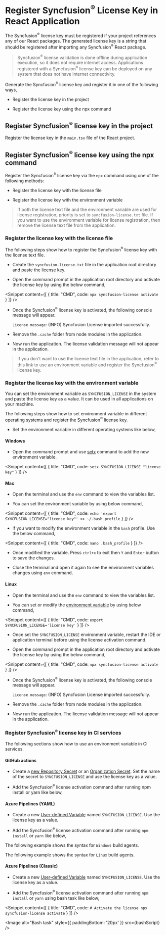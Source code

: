
<Meta
title="React license key - registration guide | Syncfusion"
description="How to register Syncfusion React license keys. Step-by-step activation process for development, deployment, and CI/CD environments."
/>
 
# Register Syncfusion<sup>®</sup> License Key in React Application

The Syncfusion<sup>®</sup> license key must be registered if your project references any of our React packages. The generated license key is a string that should be registered after importing any Syncfusion<sup>®</sup> React package.

> Syncfusion<sup>®</sup> license validation is done offline during application execution, so it does not require internet access. Applications registered with a Syncfusion<sup>®</sup> license key can be deployed on any system that does not have internet connectivity.

Generate the <Link to="/licensing/generating-license-keys">Syncfusion<sup>®</sup> license key</Link> and register it in one of the following ways,

* <p><Link to="/licensing/registering-license-keys#register-syncfusion-license-key-in-the-project">Register the license key in the project</Link></p>

* <p><Link to="/licensing/registering-license-keys#register-syncfusion-license-key-using-the-npx-command">Register the license key using the npx command</Link></p>

## Register Syncfusion<sup>®</sup> license key in the project

Register the license key in the `main.tsx` file of the React project.

<Snippet content={registerLicenseSnippet} />

## Register Syncfusion<sup>®</sup> license key using the npx command

Register the Syncfusion<sup>®</sup> license key via the `npx` command using one of the following methods:

* <p><Link to="/licensing/registering-license-keys#register-the-license-key-with-the-license-file">Register the license key with the license file</Link></p>

* <p><Link to="/licensing/registering-license-keys#register-the-license-key-with-the-environment-variable">Register the license key with the environment variable</Link></p>

>If both the license text file and the environment variable are used for license registration, priority is set to `syncfusion-license.txt` file. If you want to use the environment variable for license registration, then remove the license text file from the application.

### Register the license key with the license file

The following steps show how to register the Syncfusion<sup>®</sup> license key with the license text file.

* Create the `syncfusion-license.txt` file in the application root directory and paste the license key.

* Open the command prompt in the application root directory and activate the license key by using the below command,

<Snippet content={[ { title: "CMD", code: `npx syncfusion-license activate` } ]} />

* Once the Syncfusion<sup>®</sup> license key is activated, the following console message will appear.

  `License message`: (INFO) Syncfusion License imported successfully.

* Remove the `.cache` folder from node modules in the application.

* Now run the application. The license validation message will not appear in the application. 

>If you don't want to use the license text file in the application, refer to this <Link to="/licensing/registering-license-keys#register-the-license-key-with-the-environment-variable">link</Link> to use an environment variable and register the Syncfusion<sup>®</sup> license key.

### Register the license key with the environment variable

You can set the environment variable as `SYNCFUSION_LICENSE` in the system and paste the license key as a value. It can be used in all applications on your machine.

The following steps show how to set environment variable in different operating systems and register the Syncfusion<sup>®</sup> license key.

* Set the environment variable in different operating systems like below,

#### Windows

* Open the command prompt and use <a aria-label="Opens link in new tab" href="https://docs.microsoft.com/en-us/windows-server/administration/windows-commands/setx" target="_blank" rel="noopener noreferrer">setx</a> command to add the new environment variable.

<Snippet content={[ { title: "CMD", code: `setx SYNCFUSION_LICENSE "license key"` } ]} />

#### Mac

* Open the terminal and use the `env` command to view the variables list.

* You can set the environment variable by using below command,

<Snippet content={[ { title: "CMD", code: `echo 'export SYNCFUSION_LICENSE="license key"' >> ~/.bash_profile` } ]} />

* If you want to modify the environment variable in the `bash` profile. Use the below command,

<Snippet content={[ { title: "CMD", code: `nano .bash_profile` } ]} />

* Once modified the variable. Press `ctrl+x` to exit then `Y` and `Enter` button to save the changes.

* Close the terminal and open it again to see the environment variables changes using `env` command.

#### Linux

* Open the terminal and use the `env` command to view the variables list.

* You can set or modify the <a aria-label="Opens link in new tab" href="https://help.ubuntu.com/community/EnvironmentVariables" target="_blank" rel="noopener noreferrer">environment variable</a> by using below command,

<Snippet content={[ { title: "CMD", code: `export SYNCFUSION_LICENSE='license key'` } ]} />

* Once set the `SYNCFUSION_LICENSE` environment variable, restart the IDE or application terminal before using the license activation command.

* Open the command prompt in the application root directory and activate the license key by using the below command,

<Snippet content={[ { title: "CMD", code: `npx syncfusion-license activate` } ]} />

* Once the Syncfusion<sup>®</sup> license key is activated, the following console message will appear.

  `License message`: (INFO) Syncfusion License imported successfully.

* Remove the `.cache` folder from node modules in the application.

* Now run the application. The license validation message will not appear in the application.

### Register Syncfusion<sup>®</sup> license key in CI services

The following sections show how to use an environment variable in CI services.

#### GitHub actions

* Create a <a aria-label="Opens link in new tab" href="https://docs.github.com/en/actions/security-guides/encrypted-secrets#creating-encrypted-secrets-for-a-repository" target="_blank" rel="noopener noreferrer">new Repository Secret</a> or an <a aria-label="Opens link in new tab" href="https://docs.github.com/en/actions/security-guides/encrypted-secrets#creating-encrypted-secrets-for-an-organization" target="_blank" rel="noopener noreferrer">Organization Secret</a>. Set the name of the secret to `SYNCFUSION_LICENSE` and use the license key as a value.

* Add the Syncfusion<sup>®</sup> license activation command after running npm install or yarn like below,

<Snippet content={githubActionsSnippet} />

#### Azure Pipelines (YAML)

* Create a new <a aria-label="Opens link in new tab" href="https://docs.microsoft.com/en-[REDACTED]?view=azure-devops&tabs=yaml%2Cbatch" target="_blank" rel="noopener noreferrer">User-defined Variable</a> named `SYNCFUSION_LICENSE`. Use the license key as a value.

* Add the Syncfusion<sup>®</sup> license activation command after running `npm install` or `yarn` like below,

The following example shows the syntax for `Windows` build agents.

<Snippet content={azurePipelinesSnippet} />

The following example shows the syntax for `Linux` build agents.

<Snippet content={linuxBuildSnippet} />

#### Azure Pipelines (Classic)

* Create a new <a aria-label="Opens link in new tab" href="https://learn.microsoft.com/en-us/azure/devops/pipelines/process/variables?view=azure-devops&tabs=yaml%2Cbatch" target="_blank" rel="noopener noreferrer">User-defined Variable</a> named `SYNCFUSION_LICENSE`. Use the license key as a value.

* Add the Syncfusion<sup>®</sup> license activation command after running `npm install` or `yarn` using bash task like below,

<Snippet content={[ { title: "CMD", code: `# Activate the license
npx syncfusion-license activate` } ]} />

<Image alt="Bash task" style={{ paddingBottom: '20px' }} src={bashScript} />
